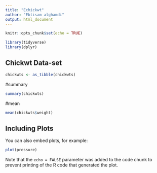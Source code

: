 ```yaml
---
title: "Echickwt"
author: "Ebtisam alghamdi"
output: html_document
---
```




```r
knitr::opts_chunk$set(echo = TRUE)
```

```r
library(tidyverse)
library(dplyr)
```
## Chickwt Data-set


 
```r
chickwts <- as_tibble(chickwts)
```
#summary 
```r
summary(chickwts)
```
#mean
```r
mean(chickwts$weight)
```


## Including Plots

You can also embed plots, for example:

```r
plot(pressure)
```

Note that the `echo = FALSE` parameter was added to the code chunk to prevent printing of the R code that generated the plot.
